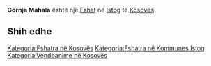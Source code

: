 {{Fshat në Kosovës
 | Emri                = Gornja Mahala
| srp_N_name = Gornja Mahala
| srp_N_FULL_NAME_RO = Gornja Mahala
| srp_N_FULL_NAME_ND_RO = Gornja Mahala
| srp_N_SORT_NAME_RG = GORNJAMAHALA
| srp_N_FULL_NAME_RG = Gornja Mahala
| srp_N_FULL_NAME_ND_RG = Gornja Mahala

 | Emri (Rasa dhanore) = 
 | Figura              = 
 | Shteti              = Kosovo
 | Komuna              = Istog
 | Kodi postar         = 
 | Sipërfaqja          = 

 | Popullsia           = 

 | Regj. i popullsisë  = 
 | Dend. e popullsisë  = 
 | Faqja zyrtare       = 
 <!--- Koordinatat ----> 
 | Gjerësia            = 42.459722
 | Gjatësia            = 21.524167
 | Lartësia            = 
}}
'''Gornja Mahala''' është një [[Fshat]] në [[Istog]] të [[Kosovës]].

<!-- == Gjeografia == -->
<!-- == Historia == -->
<!-- == Demografia == -->
== Shih edhe ==
{{Komuna Istog}}
{{Kosovo-Administrata-Cung}}

[[Kategoria:Fshatra në Kosovës]]
[[Kategoria:Fshatra në Kommunes Istog]]
[[Kategoria:Vendbanime në Kosovës]]